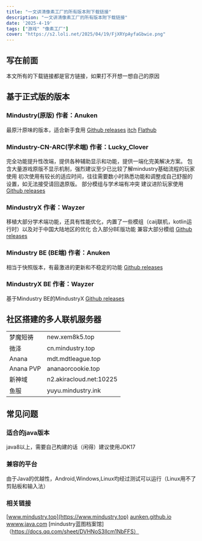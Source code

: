 ```yaml
---
title: "一文讲清像素工厂的所有版本附下载链接"
description: "一文讲清像素工厂的所有版本附下载链接"
date: '2025-4-19'
tags: ["游戏" "像素工厂"]
cover: "https://s2.loli.net/2025/04/19/FjXRYpAyfaGbwie.png"
---
```


## 写在前面
本文所有的下载链接都是官方链接，如果打不开想一想自己的原因

## 基于正式版的版本
### Mindustry(原版) 作者：Anuken
最原汁原味的版本，适合新手食用
[Github releases](https://github.com/Anuken/Mindustry/releases)
[itch](https://anuke.itch.io/mindustry)
[Flathub](https://flathub.org/apps/com.github.Anuken.Mindustry)


### Mindustry-CN-ARC(学术端) 作者：Lucky_Clover
完全功能提升性改端，提供各种辅助显示和功能，提供一端化完美解决方案。
包含大量游戏原版不显示机制，强烈建议至少已比较了解mindustry基础流程的玩家使用
初次使用有较长的适应时间，往往需要数小时熟悉功能和调整成自己舒服的设置，如无法接受请回退原版。
部分模组与学术端有冲突
建议进阶玩家使用
[Github releases](https://github.com/Jackson11500/Mindustry-CN-ARC-Builds/releases/)

### MindustryX 作者：Wayzer
移植大部分学术端功能，还具有性能优化，内置了一些模组（caij联机，kotlin运行时）以及对于中国大陆地区的优化
合入部分BE版功能
兼容大部分模组
[Github releases](https://github.com/TinyLake/MindustryX/releases)

### Mindustry BE (BE端) 作者：Anuken
相当于快照版本，有最激进的更新和不稳定的功能
[Github releases](https://github.com/Anuken/MindustryBuilds/releases)

### MindustryX BE 作者：Wayzer
基于Mindustry BE的MindustryX
[Github releases](https://github.com/TinyLake/MindustryXBuilds/tags)

## 社区搭建的多人联机服务器

<table>
  <tbody>
    <tr>
      <td>梦魔短祷</td>
      <td>new.xem8k5.top</td>
    </tr>
    <tr>
      <td>微泽</td>
      <td>cn.mindustry.top</td>
    </tr>
    <tr>
      <td>Anana</td>
      <td>mdt.mdtleague.top</td>
    </tr>
    <tr>
      <td>Anana PVP</td>
      <td>ananaorcookie.top</td>
    </tr>
    <tr>
      <td>新神域</td>
      <td>n2.akiracloud.net:10225</td>
    </tr>
    <tr>
      <td>鱼服</td>
      <td>yuyu.mindustry.ink</td>
    </tr>
  </tbody>
  <colgroup>
    <col>
    <col>
  </colgroup>
</table>

## 常见问题
### 适合的java版本
java8以上，需要自己构建的话（闲得）建议使用JDK17

### 兼容的平台
由于Java的优越性，Android,Windows,Linux均经过测试可以运行（Linux用不了剪贴板和输入法）

### 相关链接
[www.mindustry.top](https://www.mindustry.top)
[aunken.github.io](https://aunken.github.io)
[wwww.java.com](https://www.java.com)
[mindustry蓝图档案馆]（https://docs.qq.com/sheet/DVHNoS3lIcm1NbFFS）
